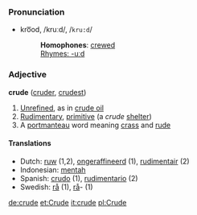 ===Pronunciation===
*kro͞od, /kruːd/, /<tt>kru:d</tt>/
*:'''Homophones''': [[crewed]]
*:[[Rhymes:English:-uːd|Rhymes: -uːd]]

===Adjective===
'''crude''' ([[cruder]], [[crudest]])

# [[Unrefined]], as in [[crude oil]]
# [[Rudimentary]], [[primitive]] (a ''crude'' [[shelter]])
# A [[portmanteau]] word meaning [[crass]] and [[rude]]

====Translations====
*Dutch: [[ruw]] (1,2), [[ongeraffineerd]] (1), [[rudimentair]] (2)
*Indonesian: [[mentah]]
*Spanish: [[crudo]] (1), [[rudimentario]] (2)
*Swedish: [[rå]] (1), [[rå]]- (1)

[[de:crude]]
[[et:Crude]]
[[it:crude]]
[[pl:Crude]]